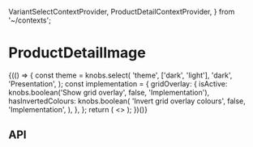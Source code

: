   VariantSelectContextProvider,
  ProductDetailContextProvider,
} from '~/contexts';

<Meta title="Components/ProductDetailImage" component={ProductDetailImage} />

# ProductDetailImage

<Canvas>
  <Story name="Base component">
    {(() => {
      const theme = knobs.select(
        'theme',
        ['dark', 'light'],
        'dark',
        'Presentation',
      );
      const implementation = {
        gridOverlay: {
          isActive: knobs.boolean('Show grid overlay', false, 'Implementation'),
          hasInvertedColours: knobs.boolean(
            'Invert grid overlay colours',
            false,
            'Implementation',
          ),
        },
      };
      return (
        <>
          <VariantSelectContextProvider
            variants={ProductDetailImageFixture.variantOptions}
          >
            <ProductDetailContextProvider
              product={ProductDetailHeaderFixture.product}
            >
              <ProductDetailImage
                className={ProductDetailImageFixture.className}
                id={ProductDetailImageFixture.id}
                theme={theme}
              />
            </ProductDetailContextProvider>
          </VariantSelectContextProvider>
          <StorybookGridOverlay
            isActive={implementation.gridOverlay.isActive}
            hasInvertedColours={implementation.gridOverlay.hasInvertedColours}
          />
        </>
      );
    })()}
  </Story>
</Canvas>

## API

<ArgsTable of={ProductDetailImage} />
